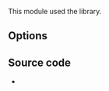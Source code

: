 {{Module|name=switcher|type=Stream output|last_version=2.0.9|description=[[MPEG-2 video]] switcher stream output|sc=switcher}}

This module used the {{docmod|avcodec}} library.

== Options ==
{{Option
|name=sout-switcher-files
|value=string
|default=""
|description=Full paths of the files separated by colons
}}
{{Option
|name=sout-switcher-sizes
|value=string
|default=""
|description=List of sizes separated by colons (720x576:480x576)
}}
{{Option
|name=sout-switcher-aspect-ratio
|value=string
|default=4:3
|description=[[Aspect ratio]] (4:3, 16:9)
}}
{{Option
|name=sout-switcher-port
|value=integer
|default=5001
|description=[[UDP]] port to listen to for commands
}}
{{Option
|name=sout-switcher-command
|value=integer
|default=0
|description=Initial command to execute
}}
{{Option
|name=sout-switcher-gop
|value=integer
|default=8
|description=Number of [[P-frame]]s between two [[I-frame]]s
}}
{{Option
|name=sout-switcher-qscale
|value=integer
|default=5
|description=Fixed quantizer scale to use
}}
{{Option
|name=sout-switcher-mute-audio
|value=boolean
|default=enabled
|description=Mute audio when command is not 0
}}

== Source code ==
* {{VLCSourceFile|p=vlc/vlc-2.0.git|modules/stream_out/switcher.c}}

{{Documentation}}